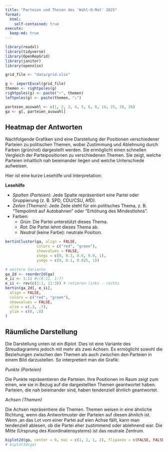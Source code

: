 ```yaml
---
title: "Parteien und Thesen des 'Wahl-O-Mat' 2025"
format: 
  html:
    self-contained: true
execute:
  keep-md: true
---
```


```r
library(readxl)
library(tidyverse)
library(OpenRepGrid)
library(janitor)
library(openxlsx)

grid_file <- "data/grid.xlsx"
```

```r
g <- importExcel(grid_file)
themen <- rightpoles(g)
rightpoles(g) <- paste("↑", themen)
leftpoles(g) <- paste(themen, "↓")

parteien_auswahl <- c(1, 2, 3, 4, 5, 6, 8, 14, 25, 28, 26)
ga <- g[, parteien_auswahl]

```

## Heatmap der Antworten 

Nachfolgende Grafiken sind eine Darstellung der Positionen verschiedener Parteien zu politischen Themen, wobei Zustimmung und Ablehnung durch Farben (grün/rot) dargestellt werden.  Sie ermöglicht einen schnellen Vergleich der Parteipositionen zu verschiedenen Themen. Sie zeigt, welche Parteien inhaltlich nah beieinander liegen und welche Unterschiede aufweisen.

Hier ist eine kurze Lesehilfe und Interpretation:

**Lesehilfe**

- *Spalten (Parteien)*: Jede Spalte repräsentiert eine Partei oder Gruppierung (z. B. SPD, CDU/CSU, AfD).
- *Zeilen (Themen)*: Jede Zeile steht für ein politisches Thema, z. B. "Tempolimit auf Autobahnen" oder "Erhöhung des Mindestlohns".
- Farben:
  - *Grün*: Die Partei unterstützt dieses Thema.
  - *Rot*: Die Partei lehnt dieses Thema ab.
  - *Neutral* (keine Farbe): neutrale Position.


```r
bertinCluster(ga, align = FALSE, 
              colors = c("red", "green"), 
              showvalues = FALSE, 
              xsegs = c(0, 0.3, 0.6, 0.9, 1), 
              ysegs = c(0, 0.1, 0.825, 1))
```

```r
# weitere Variante
ga_2d <- reorder2d(ga)
e_ii <- 1:11 #c(8:11, 1:7)
e_ii <- rev(c(2:1, 11:3)) # rotieren links - rechts
bertin(ga_2d[, e_ii],
  align = FALSE,
  colors = c("red", "green"),
  showvalues = FALSE, 
  xlim = c(.3, .7), 
  ylim = c(0, .8)
)

```


## Räumliche Darstellung

Die Darstellung unten ist ein *Biplot*. Dies ist eine Variante des Streudiagramms jedoch mit mehr als zwei Achsen. Es ermöglicht sowohl die Beziehungen zwischen den Themen als auch zwischen den Parteien in einem Bild darzustellen. So interpretiert man die Grafik:

*Punkte (Parteien)*

Die Punkte repräsentieren die Parteien. Ihre Positionen im Raum zeigt zum einen, wie sie in Bezug auf die dargestellten Themen geantwortet haben. Parteien, die nah beieinander sind, haben tendenziell ähnlich geantwortet.

*Achsen (Themen)*

Die Achsen repräsentiere die Themen. Themen weisen in eine ähnliche Richtung, wenn das Antwortmuster der Parteien auf diesen ähnlich ist.
Wenn ,an das Lot vom einer Partei auf eien Achse fällt, kann man tendenziell ablesen, ob die Partei eher zustimmend oder ablehnend war. Die Mitte (Ursprung des Koordinatensystems) ist das neutrale Zentrum.


```r
biplot2d(ga, center = 0, mai = c(1, 2, 1, 2), flipaxes = c(FALSE, FALSE), c.label.col = "blue")
# biplot3d(ga)
```

